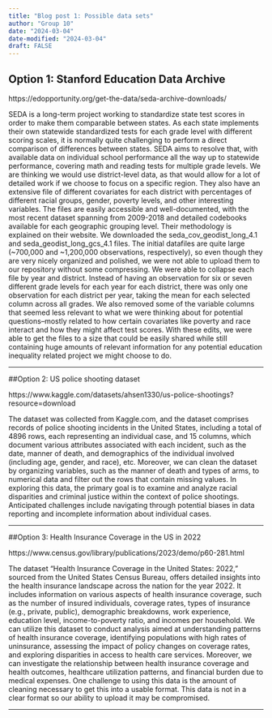 ```yaml
---
title: "Blog post 1: Possible data sets"
author: "Group 10"
date: "2024-03-04"
date-modified: "2024-03-04"
draft: FALSE
---
```


## Option 1: Stanford Education Data Archive

https://edopportunity.org/get-the-data/seda-archive-downloads/

  SEDA is a long-term project working to standardize state test scores in order to make them comparable between states. As each state implements their own statewide standardized tests for each grade level with different scoring scales, it is normally quite challenging to perform a direct comparison of differences between states. SEDA aims to resolve that, with available data on individual school performance all the way up to statewide performance, covering math and reading tests for multiple grade levels. We are thinking we would use district-level data, as that would allow for a lot of detailed work if we choose to focus on a specific region. They also have an extensive file of different covariates for each district with percentages of different racial groups, gender, poverty levels, and other interesting variables. 
	The files are easily accessible and well-documented, with the most recent dataset spanning from 2009-2018 and detailed codebooks available for each geographic grouping level. Their methodology is explained on their website. We downloaded the seda_cov_geodist_long_4.1 and seda_geodist_long_gcs_4.1 files. The initial datafiles are quite large (~700,000 and ~1,200,000 observations, respectively), so even though they are very nicely organized and polished, we were not able to upload them to our repository without some compressing. We were able to collapse each file by year and district. Instead of having an observation for six or seven different grade levels for each year for each district, there was only one observation for each district per year, taking the mean for each selected column across all grades. We also removed some of the variable columns that seemed less relevant to what we were thinking about for potential questions–mostly related to how certain covariates like poverty and race interact and how they might affect test scores. With these edits, we were able to get the files to a size that could be easily shared while still containing huge amounts of relevant information for any potential education inequality related project we might choose to do. 
	
----

##Option 2: US police shooting dataset

https://www.kaggle.com/datasets/ahsen1330/us-police-shootings?resource=download

  The dataset was collected from Kaggle.com, and the dataset comprises records of police shooting incidents in the United States, including a total of 4896 rows, each representing an individual case, and 15 columns, which document various attributes associated with each incident, such as the date, manner of death, and demographics of the individual involved (including age, gender, and race), etc. 
  Moreover, we can clean the dataset by organizing variables, such as the manner of death and types of arms, to numerical data and filter out the rows that contain missing values. In exploring this data, the primary goal is to examine and analyze racial disparities and criminal justice within the context of police shootings. Anticipated challenges include navigating through potential biases in data reporting and incomplete information about individual cases.
  
----

##Option 3: Health Insurance Coverage in the US in 2022

https://www.census.gov/library/publications/2023/demo/p60-281.html

  The dataset "Health Insurance Coverage in the United States: 2022," sourced from the United States Census Bureau, offers detailed insights into the health insurance landscape across the nation for the year 2022. It includes information on various aspects of health insurance coverage, such as the number of insured individuals, coverage rates, types of insurance (e.g., private, public), demographic breakdowns, work experience, education level, income-to-poverty ratio, and incomes per household. We can utilize this dataset to conduct analysis aimed at understanding patterns of health insurance coverage, identifying populations with high rates of uninsurance, assessing the impact of policy changes on coverage rates, and exploring disparities in access to health care services. Moreover, we can investigate the relationship between health insurance coverage and health outcomes, healthcare utilization patterns, and financial burden due to medical expenses. One challenge to using this data is the amount of cleaning necessary to get this into a usable format. This data is not in a clear format so our ability to upload it may be compromised. 

----
